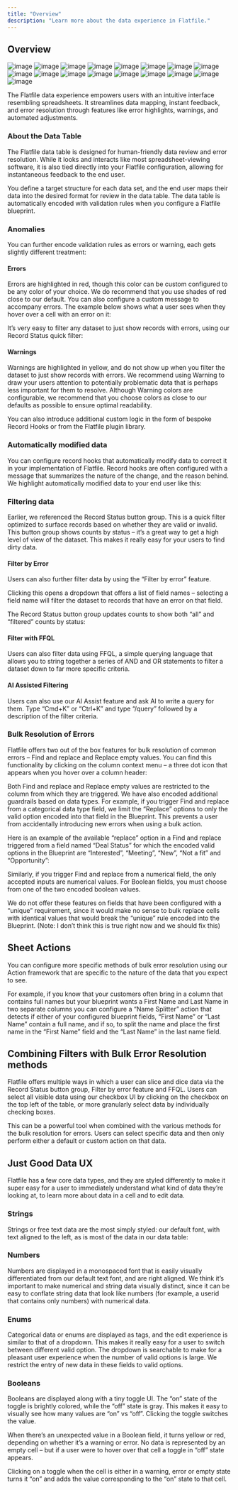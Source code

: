 ```yaml
---
title: "Overview"
description: "Learn more about the data experience in Flatfile."
---
```


## Overview

![image](../images/data-experience/1_Errors.png)
![image](../images/data-experience/2_Record_status_filters.png)
![image](../images/data-experience/3_Warnings.png)
![image](../images/data-experience/4_Automatically_modified_data.png)
![image](../images/data-experience/5_Record_status_filters.png)
![image](../images/data-experience/6_Filter_by_error.png)
![image](../images/data-experience/7_filtered_button_group.png)
![image](../images/data-experience/8_FFQL.png)
![image](../images/data-experience/9_AI_assist.png)
![image](../images/data-experience/10_AI_assist_query.png)
![image](../images/data-experience/11_column_context_menu.png)
![image](../images/data-experience/12_find_and_replace-categorical.png)
![image](../images/data-experience/13_Filters_checkbox.png)
![image](../images/data-experience/14_string.png)
![image](../images/data-experience/15_number.png)
![image](../images/data-experience/16_enum.png)
![image](../images/data-experience/17_boolean.png)

The Flatfile data experience empowers users with an intuitive interface resembling spreadsheets. It streamlines data mapping, instant feedback, and error resolution through features like error highlights, warnings, and automated adjustments.

### About the Data Table

The Flatfile data table is designed for human-friendly data review and error resolution. While it looks and interacts like most spreadsheet-viewing software, it is also tied directly into your Flatfile configuration, allowing for instantaneous feedback to the end user.

You define a target structure for each data set, and the end user maps their data into the desired format for review in the data table. The data table is automatically encoded with validation rules when you configure a Flatfile blueprint.

### Anomalies

You can further encode validation rules as errors or warning, each gets slightly different treatment:

#### Errors

Errors are highlighted in red, though this color can be custom configured to be any color of your choice. We do recommend that you use shades of red close to our default. You can also configure a custom message to accompany errors. The example below shows what a user sees when they hover over a cell with an error on it:

It’s very easy to filter any dataset to just show records with errors, using our Record Status quick filter:

#### Warnings

Warnings are highlighted in yellow, and do not show up when you filter the dataset to just show records with errors. We recommend using Warning to draw your users attention to potentially problematic data that is perhaps less important for them to resolve. Although Warning colors are configurable, we recommend that you choose colors as close to our defaults as possible to ensure optimal readability.

​​You can also introduce additional custom logic in the form of bespoke Record Hooks or from the Flatfile plugin library.

### Automatically modified data

You can configure record hooks that automatically modify data to correct it in your implementation of Flatfile. Record hooks are often configured with a message that summarizes the nature of the change, and the reason behind. We highlight automatically modified data to your end user like this:

### Filtering data

Earlier, we referenced the Record Status button group. This is a quick filter optimized to surface records based on whether they are valid or invalid. This button group shows counts by status – it’s a great way to get a high level of view of the dataset. This makes it really easy for your users to find dirty data.

#### Filter by Error

Users can also further filter data by using the “Filter by error” feature.

Clicking this opens a dropdown that offers a list of field names – selecting a field name will filter the dataset to records that have an error on that field.

The Record Status button group updates counts to show both “all” and “filtered” counts by status:

#### Filter with FFQL

Users can also filter data using FFQL, a simple querying language that allows you to string together a series of AND and OR statements to filter a dataset down to far more specific criteria.

#### AI Assisted Filtering

Users can also use our AI Assist feature and ask AI to write a query for them. Type “Cmd+K” or “Ctrl+K” and type “/query” followed by a description of the filter criteria.

### Bulk Resolution of Errors

Flatfile offers two out of the box features for bulk resolution of common errors – Find and replace and Replace empty values. You can find this functionality by clicking on the column context menu – a three dot icon that appears when you hover over a column header:

Both Find and replace and Replace empty values are restricted to the column from which they are triggered. We have also encoded additional guardrails based on data types. For example, if you trigger Find and replace from a categorical data type field, we limit the “Replace” options to only the valid option encoded into that field in the Blueprint. This prevents a user from accidentally introducing new errors when using a bulk action.

Here is an example of the available “replace” option in a Find and replace triggered from a field named “Deal Status” for which the encoded valid options in the Blueprint are “Interested”, “Meeting”, “New”, “Not a fit” and “Opportunity”:

Similarly, if you trigger Find and replace from a numerical field, the only accepted inputs are numerical values. For Boolean fields, you must choose from one of the two encoded boolean values.

We do not offer these features on fields that have been configured with a “unique” requirement, since it would make no sense to bulk replace cells with identical values that would break the “unique” rule encoded into the Blueprint. (Note: I don’t think this is true right now and we should fix this)

## Sheet Actions

You can configure more specific methods of bulk error resolution using our Action framework that are specific to the nature of the data that you expect to see.

For example, if you know that your customers often bring in a column that contains full names but your blueprint wants a First Name and Last Name in two separate columns you can configure a “Name Splitter” action that detects if either of your configured blueprint fields, “First Name” or “Last Name” contain a full name, and if so, to split the name and place the first name in the “First Name” field and the “Last Name” in the last name field.

## Combining Filters with Bulk Error Resolution methods

Flatfile offers multiple ways in which a user can slice and dice data via the Record Status button group, Filter by error feature and FFQL. Users can select all visible data using our checkbox UI by clicking on the checkbox on the top left of the table, or more granularly select data by individually checking boxes.

This can be a powerful tool when combined with the various methods for the bulk resolution for errors. Users can select specific data and then only perform either a default or custom action on that data.

## Just Good Data UX

Flatfile has a few core data types, and they are styled differently to make it super easy for a user to immediately understand what kind of data they’re looking at, to learn more about data in a cell and to edit data.

### Strings

Strings or free text data are the most simply styled: our default font, with text aligned to the left, as is most of the data in our data table:

### Numbers

Numbers are displayed in a monospaced font that is easily visually differentiated from our default text font, and are right aligned. We think it’s important to make numerical and string data visually distinct, since it can be easy to conflate string data that look like numbers (for example, a userid that contains only numbers) with numerical data.

### Enums

Categorical data or enums are displayed as tags, and the edit experience is similar to that of a dropdown. This makes it really easy for a user to switch between different valid option. The dropdown is searchable to make for a pleasant user experience when the number of valid options is large. We restrict the entry of new data in these fields to valid options.

### Booleans

Booleans are displayed along with a tiny toggle UI. The “on” state of the toggle is brightly colored, while the “off” state is gray. This makes it easy to visually see how many values are “on” vs “off”. Clicking the toggle switches the value.

When there’s an unexpected value in a Boolean field, it turns yellow or red, depending on whether it’s a warning or error. No data is represented by an empty cell – but if a user were to hover over that cell a toggle in “off” state appears.

Clicking on a toggle when the cell is either in a warning, error or empty state turns it “on” and adds the value corresponding to the “on” state to that cell.
